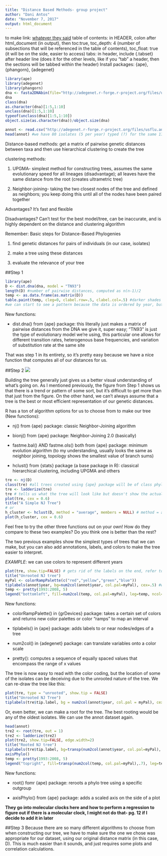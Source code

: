 ```yaml
---
title: "Distance Based Methods- group project"
author: "Dani Antos"
date: "November 7, 2017"
output: html_document
---
```


to make link: [whatever they said](http link)
table of contents: in HEADER, colon after html_document (in output), then toc:true, toc_depth: 4 (number of subsections that will be referenced in the table of contents), toc_float: true (it will be on the side, easier to access)
tabs: in header, include {.tabset} after header line (does it for the other levels, like if you "tab" a header, then the sections will be tabbed within the header) 
Install packages: {ape}, {phangorn}, {adegenet}

```r
library(ape)
library(adegenet)
library(phangorn)
dna <- fasta2DNAbin(file="http://adegenet.r-forge.r-project.org/files/usflu.fasta")
dna
class(dna)
as.character(dna)[1:5,1:10]
unclass(dna)[1:5,1:10]
typeof(unclass(dna)[1:5,1:10])
object.size(as.character(dna))/object.size(dna)

annot <- read.csv("http://adegenet.r-forge.r-project.org/files/usflu.annot.csv", header=TRUE, row.names=1)
head(annot) #we have 80 isolates (5 per year) typed (?) for the same 1701 nucleotides
```

Distance-based methods: get a matrix of pairwise genetic distances between taxa and then use hierarchical clustering to create the tree

clustering methods:

1. UPGMA- simplest method for constructing trees, assumes the same evolutionary speed for all lineages (disadvantage); all leaves have the same distance from the root (creates ultrametric tree)

2. Neighbor-joining- taking the two closest nodes of the tree and defined as neighbors; you keep doing this until all of the nodes have been paired together

Advantages? It's fast and flexible

Disadvantages? Can't test for the best model/tree, can be inaccurate, and is highly dependent on the distance and clustering algorithm

Remember: Basic steps for Distance-Based Phylogenies

1. find genetic distances for pairs of individuals (in our case, isolates)

2. make a tree using these distances

3. evaluate the relevance of your tree

##Step 1
```r
library(ape)
D <- dist.dna(dna, model = "TN93")
length(D) #number of pairwise distances, computed as n(n-1)/2
temp <- as.data.frame(as.matrix(D))
table.paint(temp, cleg=0, clabel.row=.5, clabel.col=.5) #darker shades of gray mean a larger distance # you can also make cool color plots but they're much more complicated because they use the image() function
#we can start to see a pattern because the data is ordered by year, but we can't really make any conclusions yet
```
New functions:

- dist.dna() from {ape} package: this literally just makes a matrix of pairwise distances from the DNA we give it, super easy; "TN93" is just the type of evolutionary model we're using, this particular one allows for different transition rates, heterogenous base frequencies, and variation of substitution rate at the same site

That was step 1 in its entirety, so it's pretty easy because we have a nice function that computes all of our distances for us.

##Step 2
![](http://quentincordonnier.tumblr.com/post/90647281369/growin-up)

Building the tree generally just gives us a better visual understanding of what's going on. As I mentioned previously, the figure from Step 1 shows us that there is a trend or pattern of some sort, but it's difficult to get more than that just from the figure. On the other hand, we can't always assume that a tree is the best or most efficient representation of our genetic distances.

R has a ton of algorithm options for us to choose from to make our tree (New functions):

- nj() from {ape} package: classic Neighbor-Joining algorithm

- bionj() from {ape} package: Neighbor-Joining 2.0 (basically)

- fastme.bal() AND fastme.ols() both from {ape} package: minimum evolution algorithm (to my understanding, usually looks the same as neighbor joining, topology shows the smallest value of branch sums)

- hclust() from {stats} package (a base package in R): classical hierarchical clustering, including UPGMA and others

```r
tre <- nj(D)
class(tre) #all trees created using {ape} package will be of class phylo
tre <- ladderize(tre)
tre # tells us what the tree will look like but doesn't show the actual construction
plot(tre, cex = 0.6)
title("A Simple NJ Tree")
# or 
h_cluster <- hclust(D, method = "average", members = NULL) # method = average is used for UPGMA, members can be equal to NULL or a vector with a length of size D
plot(h_cluster, cex = 0.6)
```
Feel free to try the other three functions out on your own! How do they compare to these two examples? Do you think one is better than the rest?

The two previous examples show the simplest types of trees that we can make, but you can also add annotations, labels, and colors to make the tree easier to interpret. 

*EXAMPLE*: we can use colors to represent different years
```r
plot(tre, show.tip=FALSE) # gets rid of the labels on the end, refer to the first tree depicted above
title("Unrooted NJ tree")
myPal <- colorRampPalette(c("red","yellow","green","blue"))
tiplabels(annot$year, bg=num2col(annot$year, col.pal=myPal), cex=.5) #we use the annot dataset to get our years
temp <- pretty(1993:2008, 5)
legend("bottomleft", fill=num2col(temp, col.pal=myPal), leg=temp, ncol=2)
```
New functions:

- colorRampPalette() in {grDevices} package: takes a certain set of colors and returns new color palettes or color "ramps" to map an interval

- tiplabels() in {ape} package: adds labels to or near nodes/edges of a tree

- num2col() in {adegenet} package: can translate variables onto a color scale

- pretty(): computes a sequence of equally spaced values that encompass the range of x values

The tree is now easy to read with the color coding, but the location of some of the isolates can be deceiving due to the unrooted nature of the tree. We can re-draw the tree like this:
```r
plot(tre, type = "unrooted", show.tip = FALSE)
title("Unrooted NJ Tree")
tiplabels(tre$tip.label, bg = num2col(annot$year, col.pal = myPal), cex = 0.5)
```
Or, even better, we can make a root for the tree. The best rooting would be any of the oldest isolates. We can use the annot dataset again.
```r
head(annot)
tre2 <- root(tre, out = 1)
tre2 <- ladderize(tre2)
plot(tre2, show.tip=FALSE, edge.width=2)
title("Rooted NJ tree")
tiplabels(tre$tip.label, bg=transp(num2col(annot$year, col.pal=myPal),.7), cex=.5, fg="transparent")
axisPhylo()
temp <- pretty(1993:2008, 5)
legend("topright", fill=transp(num2col(temp, col.pal=myPal),.7), leg=temp, ncol=2)
```
New  functions:

- root() fomr {ape} package: reroots a phylo tree using a specific outgroup

- axisPhylo() from {ape} package: adds a scaled axis on the side of a plot

**They go into molecular clocks here and how to perform a regression to figure out if there is a molecular clock, I might not do that- pg. 12 if I decide to add it in later**

##Step 3
Because there are so many different algorithms to choose from when constructing our tree, we have to make sure the one we chose was appropriate for our dataset, using our original distance matrix (in this case, D). This is much easier than it sounds, and just requires some plots and correlation calculations. 
```r

```

